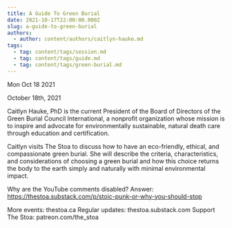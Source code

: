 ```yaml
---
title: A Guide To Green Burial
date: 2021-10-17T22:00:00.000Z
slug: a-guide-to-green-burial
authors:
  - author: content/authors/caitlyn-hauke.md
tags:
  - tag: content/tags/session.md
  - tag: content/tags/guide.md
  - tag: content/tags/green-burial.md
---
```






Mon Oct 18 2021

October 18th, 2021

Caitlyn Hauke, PhD is the current President of the Board of Directors of the Green Burial Council International, a nonprofit organization whose mission is to inspire and advocate for environmentally sustainable, natural death care through education and certification. 

Caitlyn visits The Stoa to discuss how to have an eco-friendly, ethical, and compassionate green burial. She will describe the criteria, characteristics, and considerations of choosing a green burial and how this choice returns the body to the earth simply and naturally with minimal environmental impact.

Why are the YouTube comments disabled? Answer: https://thestoa.substack.com/p/stoic-punk-or-why-you-should-stop

More events: thestoa.ca
Regular updates: thestoa.substack.com
Support The Stoa: patreon.com/the_stoa


